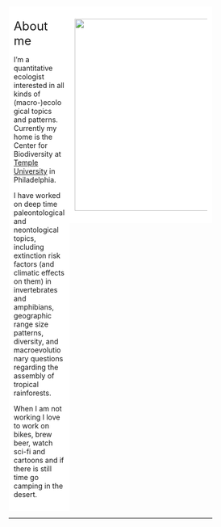 


<!-- <div class="wrapper"></div> -->

<!-- <br> -->

<!-- <div style="background-color:lightgrey"> -->
<!--   <font size="5"> -->
<!--   <font color="red"> -->
<!--   News -> -->
<!--   </font> -->
<!--   Fresh paper on [Plant Phylogenetic diversity hotspots](https://doi.org/10.1111/nph.19151) -->
<!--   </font> -->
<!-- </div> -->



<style>
* {
  box-sizing: border-box;
}

/* Create two equal columns that floats next to each other */
.column {
  float: left;
  padding: 10px;
}

.left {
  width: 30%;
}

.right {
  width: 70%;
}

/* Clear floats after the columns */
.row:after {
  content: "";
  display: table;
  clear: both;
}

/* Responsive layout - makes the two columns stack on top of each other instead of next to each other */
@media screen and (max-width: 600px) {
  .column {
    width: 100%;
  }
}
</style>

<style>
    .container {
        /* Testing mouse over on image  */
        position: relative;
        width: 100%;
        height: 50%;
    }
    .title {
            background-color: rgb(255, 255, 255);
            opacity: .5;
            /*positioned relative to parent div (container) */
            position: absolute;   
            /* bottom margin is 0 so that it coincides with container's bottom margin*/
            bottom: -10%;
            left: 5%;
            color: black;
            width: 90%;
            font-size: 20px;
            font-family: Helvetica, Arial, sans-serif;
            padding: 0;      
            /* padding was formerly: 10px 0; */
            text-align: center;
            /*invisible because opacity is 0*/
            opacity: 0;           
            transition: 0.6s;
        }
    .container:hover .title {
        /*becomes visible on hover*/
            opacity: .90;       
    }
</style>

</head>
<body>

<!-- <div class="row"> -->

<!--   <div class="column left" style="background-color:#FFFFFF;"> -->

<!--   <!-- <div style="width=400 height=400"> --> 

<!-- <div class = "container"> -->
<!-- <a href = "https://doi.org/10.1073/pnas.2120662119"> -->
<!--   <img src="GlobalDrivers.png"> -->
<!--       <!-- <div class="title"> --> 
<!--           Tietje et al. 2022, PNAS -->
<!-- </a> -->
<!-- </div> -->

<!-- </div> -->


<!--   <div class="column right" style="background-color:#FFFFFF;"> -->

<!-- <br><br> -->

<!-- <div style="background-color:lightgrey"> -->
<!--   <font size="5"> -->
<!--   <font color="red"> -->
<!--   </font> -->
<!--   Check out our new publication on drivers of global vascular plant diversity and diversification patterns! -->
<!--   [PNAS]("https://doi.org/10.1073/pnas.2120662119") -->
<!--   </font> -->
<!-- </div> -->

<!--   </div> -->

<!-- </div> -->

<!--   <br> -->



<div class="row">
  
  <div class="column left" style="background-color:#FFFFFF;">
  
 <font size="5">About me </font> 
 
   I'm a quantitative ecologist interested in all kinds of (macro-)ecological topics and patterns. Currently my home is the Center for Biodiversity at [Temple University](http://www.hedgeslab.org/people.php) in Philadelphia.

  I have worked on deep time paleontological and neontological topics, including extinction risk factors (and climatic effects on them) in invertebrates and amphibians, geographic range size patterns, diversity, and macroevolutionary questions regarding the assembly of tropical rainforests. 
  
  When I am not working I love to work on bikes, brew beer, watch sci-fi and cartoons and if there is still time go camping in the desert. 

</div>

<div class="column right" style="background-color:#FFFFFF;">

  
<img src="me_Arizona2022.png" width=380px>
  
  </div>
  
</div>


------



